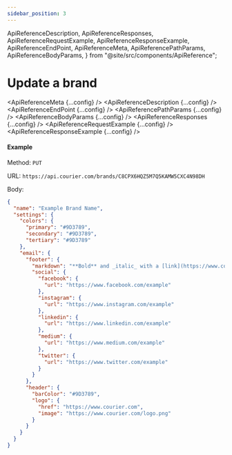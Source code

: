 ```yaml
---
sidebar_position: 3
---
```


  ApiReferenceDescription,
  ApiReferenceResponses,
  ApiReferenceRequestExample,
  ApiReferenceResponseExample,
  ApiReferenceEndPoint,
  ApiReferenceMeta,
  ApiReferencePathParams,
  ApiReferenceBodyParams,
} from "@site/src/components/ApiReference";

# Update a brand

<ApiReferenceMeta {...config} />
<ApiReferenceDescription {...config} />
<ApiReferenceEndPoint {...config} />
<ApiReferencePathParams {...config} />
<ApiReferenceBodyParams {...config} />
<ApiReferenceResponses {...config} />
<ApiReferenceRequestExample {...config} />
<ApiReferenceResponseExample {...config} />

#### Example

Method: `PUT`

URL: `https://api.courier.com/brands/C8CPX6HQZ5M7Q5KAMW5CXC4N98DH`

Body:
​

```json
{
  "name": "Example Brand Name",
  "settings": {
    "colors": {
      "primary": "#9D3789",
      "secondary": "#9D3789",
      "tertiary": "#9D3789"
    },
    "email": {
      "footer": {
        "markdown": "**Bold** and _italic_ with a [link](https://www.courier.com)",
        "social": {
          "facebook": {
            "url": "https://www.facebook.com/example"
          },
          "instagram": {
            "url": "https://www.instagram.com/example"
          },
          "linkedin": {
            "url": "https://www.linkedin.com/example"
          },
          "medium": {
            "url": "https://www.medium.com/example"
          },
          "twitter": {
            "url": "https://www.twitter.com/example"
          }
        }
      },
      "header": {
        "barColor": "#9D3789",
        "logo": {
          "href": "https://www.courier.com",
          "image": "https://www.courier.com/logo.png"
        }
      }
    }
  }
}
```
